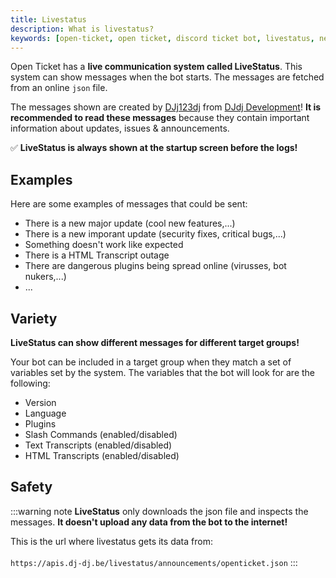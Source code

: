 ```yaml
---
title: Livestatus
description: What is livestatus?
keywords: [open-ticket, open ticket, discord ticket bot, livestatus, news, status]
---
```

<head>
    <link rel="apple-touch-icon" href="/img/logo_vertical.png"/>
</head>

Open Ticket has a **live communication system called <C color="blue">LiveStatus</C>**.
This system can show messages when the bot starts. The messages are fetched from an online `json` file.

The messages shown are created by [DJj123dj](https://www.github.com/DJj123dj) from [DJdj Development](https://discord.dj-dj.be)!
<C color="red">**It is recommended to read these messages**</C> because they contain important information about updates, issues & announcements.

✅ **LiveStatus is always shown at the startup screen before the logs!**

<ScaleImage src="/img/docs-v3/installation/console_startscreen_livestatus.png" alt="Image of Open Ticket Livestatus" size="80%"></ScaleImage>

## Examples
Here are some examples of messages that could be sent:
- There is a new major update (cool new features,...)
- There is a new imporant update (security fixes, critical bugs,...)
- Something doesn't work like expected
- There is a HTML Transcript outage
- There are dangerous plugins being spread online (virusses, bot nukers,...)
- ...

## Variety
<C color="green">**LiveStatus can show different messages for different target groups!**</C>

Your bot can be included in a target group when they match a set of variables set by the system.
The variables that the bot will look for are the following:

- Version
- Language
- Plugins
- Slash Commands (enabled/disabled)
- Text Transcripts (enabled/disabled)
- HTML Transcripts (enabled/disabled)

## Safety
:::warning note
**LiveStatus** only downloads the json file and inspects the messages.
<C color="red">**It doesn't upload any data from the bot to the internet!**</C>

This is the url where livestatus gets its data from:<br></br>`https://apis.dj-dj.be/livestatus/announcements/openticket.json`
:::
